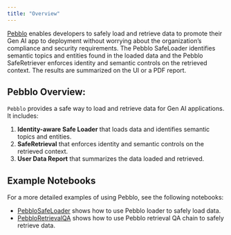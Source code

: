 ```yaml
---
title: "Overview"
---
```


[Pebblo](https://www.daxa.ai/pebblo) enables developers to safely load and retrieve data to promote their Gen AI app to deployment without worrying about the organization’s compliance and security requirements. The Pebblo SafeLoader identifies semantic topics and entities found in the loaded data and the Pebblo SafeRetriever enforces identity and semantic controls on the retrieved context. The results are summarized on the UI or a PDF report.

## Pebblo Overview:

`Pebblo` provides a safe way to load and retrieve data for Gen AI applications. It includes:

1. **Identity-aware Safe Loader** that loads data and identifies semantic topics and entities.
2. **SafeRetrieval** that enforces identity and semantic controls on the retrieved context.
3. **User Data Report** that summarizes the data loaded and retrieved.

## Example Notebooks

For a more detailed examples of using Pebblo, see the following notebooks:

* [PebbloSafeLoader](/src/oss/integrations/document_loaders/pebblo) shows how to use Pebblo loader to safely load data.
* [PebbloRetrievalQA](/src/oss/integrations/providers/pebblo/pebblo_retrieval_qa) shows how to use Pebblo retrieval QA chain to safely retrieve data.
